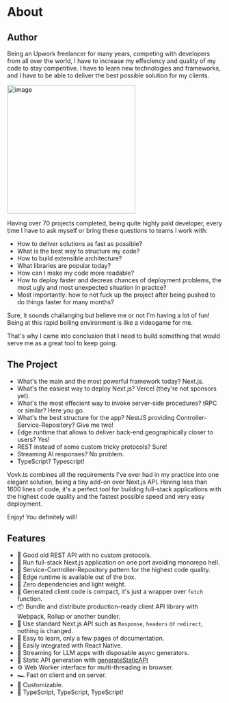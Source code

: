 
# About

## Author

Being an Upwork freelancer for many years, competing with developers from all
over the world, I have to increase my effeciency and quality of my code to stay
competitive. I have to learn new technologies and frameworks, and I have to be
able to deliver the best possible solution for my clients.

<img className="rounded-lg mt-5" width="300" alt="image" src="https://github.com/finom/vovk.dev/assets/1082083/2f98fae2-f417-48f6-ba48-9a1a90516f39" />

Having over 70 projects completed, being quite highly paid developer, every time I have to ask myself or bring these questions to teams I work with:

- How to deliver solutions as fast as possible?
- What is the best way to structure my code?
- How to build extensible architecture?
- What libraries are popular today?
- How can I make my code more readable?
- How to deploy faster and decreas chances of deployment problems, the most ugly and most unexpected situation in practce?
- Most importantly: how to not fuck up the project after being pushed to do things faster for many months?

Sure, it sounds challanging but believe me or not I'm having a lot of fun! Being at this rapid boiling environment is like a videogame for me. 

That's why I came into conclusion that I need to build something that would serve me as a great tool to keep going.

## The Project

- What's the main and the most powerful framework today? Next.js.
- What's the easiest way to deploy Next.js? Vercel (they're not sponsors yet).
- What's the most effecient way to invoke server-side procedures? tRPC or similar? Here you go.
- What's the best structure for the app? NestJS providing Controller-Service-Repository? Give me two!
- Edge runtime that allows to deliver back-end geographically closer to users? Yes!
- REST instead of some custom tricky protocols? Sure!
- Streaming AI responses? No problem.
- TypeScript? Typescript!

Vovk.ts combines all the requirements I've ever had in my practice into one elegant solution, being a tiny add-on over Next.js API.
Having less than 1600 lines of code, it's a perfect tool for building full-stack applications with the highest code quality and the fastest possible speed and very easy deployment.

Enjoy! You definitely will!

## Features

- 👵 Good old REST API with no custom protocols.
- 🚢 Run full-stack Next.js application on one port avoiding monorepo hell.
- 🧐 Service-Controller-Repository pattern for the highest code quality.
- 🚄 Edge runtime is available out of the box.
- 🌿 Zero dependencies and light weight.
- 🤏 Generated client code is compact, it's just a wrapper over `fetch` function.
- 📦 Bundle and distribute production-ready client API library with Webpack, Rollup or another bundler.
- 🤝 Use standard Next.js API such as `Response`, `headers` or `redirect`, nothing is changed.
- 🧠 Easy to learn, only a few pages of documentation.
- 📱 Easily integrated with React Native.
- 🤖 Streaming for LLM apps with disposable async generators.
- 📄 Static API generation with [generateStaticAPI](./api#generatestaticapi)
- ⚙️ Web Worker interface for multi-threading in browser.
- 🏎️ Fast on client and on server.
- 🔧 Customizable.
- 🥰 TypeScript, TypeScript, TypeScript!
